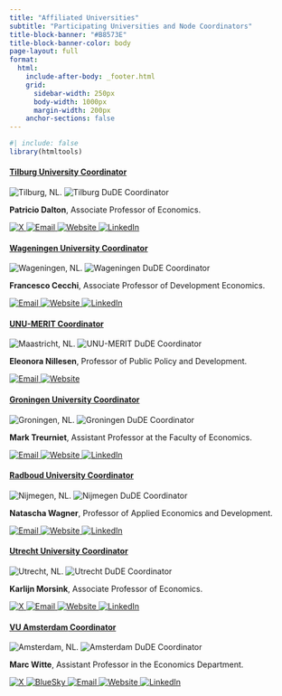 ```yaml
---
title: "Affiliated Universities"
subtitle: "Participating Universities and Node Coordinators"
title-block-banner: "#B8573E"
title-block-banner-color: body
page-layout: full
format:
  html:
    include-after-body: _footer.html
    grid:
      sidebar-width: 250px
      body-width: 1000px
      margin-width: 200px
    anchor-sections: false
---
```

```r
#| include: false
library(htmltools)
```

::: {.grid-layout}

::: {.card-uni}
<!-- Title Row -->
:::{.full-title}
::: {.profile-title-box}
#### [**Tilburg University** Coordinator](https://www.tilburguniversity.edu/about/schools/economics-and-management/organization/departments/economics)
:::
:::

<!-- Images Row -->
<div class="card-uni-imgs">
  <img src="images/tilburg.svg" alt="Tilburg, NL." />
  <img src="images/patricio_dalton.jpg" alt="Tilburg DuDE Coordinator" class="profile-img" />
</div>

<!-- Description Row -->
<div class="full-text">
  <p><strong>Patricio Dalton</strong>, Associate Professor of Economics.</p>
</div>

<!-- Links Row -->
<div class="full-icons">
  <a href="https://x.com/daltonpato" target="_blank" title="X">
    <img src="images/icons/x.svg" alt="X" class="icon-link" />
  </a>
  <a href="mailto:p.s.dalton@uvt.nl" title="Email">
    <img src="images/icons/email.svg" alt="Email" class="icon-link" />
  </a>
  <a href="https://sites.google.com/site/psdalton/home" target="_blank" title="Website">
    <img src="images/icons/website.svg" alt="Website" class="icon-link" />
  </a>
  <a href="https://www.linkedin.com/in/patricio-dalton-b9578a37/" target="_blank" title="LinkedIn">
    <img src="images/icons/linkedin.svg" alt="LinkedIn" class="icon-link" />
  </a>
</div>

:::

::: {.card-uni}
<!-- Title Row -->
:::{.full-title}
::: {.profile-title-box}
#### [**Wageningen University** Coordinator](https://www.wur.nl/en/research-results/chair-groups/social-sciences/development-economics-group.htm)
:::
:::

<!-- Images Row -->
<div class="card-uni-imgs">
  <img src="images/map_wageningen.svg" alt="Wageningen, NL." />
  <img src="images/francesco.jpeg" alt="Wageningen DuDE Coordinator" class="profile-img"/>
</div>

<!-- Description Row -->
<div class="full-text">
  <p><strong>Francesco Cecchi</strong>, Associate Professor of Development Economics.</p>
</div>

<!-- Links Row -->
<div class="full-icons">
  <a href="mailto:francesco.cecchi@wur.nl" title="Email">
    <img src="images/icons/email.svg" alt="Email" class="icon-link" />
  </a>
  <a href="https://sites.google.com/view/francescocecchi" target="_blank" title="Website">
    <img src="images/icons/website.svg" alt="Website" class="icon-link" />
  </a>
  <a href="https://www.linkedin.com/in/francesco-cecchi/" target="_blank" title="LinkedIn">
    <img src="images/icons/linkedin.svg" alt="LinkedIn" class="icon-link" />
  </a>
</div>

:::

::: {.card-uni}
<!-- Title Row -->
:::{.full-title}
::: {.profile-title-box}
#### [**UNU-MERIT** Coordinator](https://unu.edu/merit)
:::
:::

<!-- Images Row -->
<div class="card-uni-imgs">
  <img src="images/merit.svg" alt="Maastricht, NL." />
  <img src="images/lonneke.jpg" alt="UNU-MERIT DuDE Coordinator" class="profile-img"/>
</div>

<!-- Description Row -->
<div class="full-text">
  <p><strong>Eleonora Nillesen</strong>, Professor of Public Policy and Development.</p>
</div>

<!-- Links Row -->
<div class="full-icons">
  <a href="mailto:nillesen@merit.unu.edu" title="Email">
    <img src="images/icons/email.svg" alt="Email" class="icon-link" />
  </a>
  <a href="https://unu.edu/merit/about/expert/prof-dr-eleonora-nillesen" target="_blank" title="Website">
    <img src="images/icons/website.svg" alt="Website" class="icon-link" />
  </a>
</div>

:::

::: {.card-uni}
<!-- Title Row -->
:::{.full-title}
::: {.profile-title-box}
#### [**Groningen University** Coordinator](https://www.rug.nl/feb/?lang=en)
:::
:::

<!-- Images Row -->
<div class="card-uni-imgs">
  <img src="images/map_groningen.svg" alt="Groningen, NL." />
  <img src="images/Mark_Treurniet.jpg" alt="Groningen DuDE Coordinator" class="profile-img"/>
</div>

<!-- Description Row -->
<div class="full-text">
  <p><strong>Mark Treurniet</strong>, Assistant Professor at the Faculty of Economics.</p>
</div>

<!-- Links Row -->
<div class="full-icons">
  <a href="mailto:m.treurniet@rug.nl" title="Email">
    <img src="images/icons/email.svg" alt="Email" class="icon-link" />
  </a>
  <a href="https://marktreurniet.nl/" target="_blank" title="Website">
    <img src="images/icons/website.svg" alt="Website" class="icon-link" />
  </a>
  <a href="https://www.linkedin.com/in/mark-treurniet-aab03371/" target="_blank" title="LinkedIn">
    <img src="images/icons/linkedin.svg" alt="LinkedIn" class="icon-link" />
  </a>
</div>

:::

::: {.card-uni}
<!-- Title Row -->
:::{.full-title}
::: {.profile-title-box}
#### [**Radboud University** Coordinator](https://www.ru.nl/en/departments/nijmegen-school-of-management/department-of-economics-and-business-economics)
:::
:::

<!-- Images Row -->
<div class="card-uni-imgs">
  <img src="images/map_nijmegen.svg" alt="Nijmegen, NL." />
  <img src="images/Wagner_Natascha.jpg" alt="Nijmegen DuDE Coordinator" class="profile-img"/>
</div>

<!-- Description Row -->
<div class="full-text">
  <p><strong>Natascha Wagner</strong>, Professor of Applied Economics and Development.</p>
</div>

<!-- Links Row -->
<div class="full-icons">
  <a href="mailto:natascha.wagner@ru.nl" title="Email">
    <img src="images/icons/email.svg" alt="Email" class="icon-link" />
  </a>
  <a href="https://natascha-wagner.com/" target="_blank" title="Website">
    <img src="images/icons/website.svg" alt="Website" class="icon-link" />
  </a>
  <a href="https://www.linkedin.com/in/natascha-wagner-3299a221/" target="_blank" title="LinkedIn">
    <img src="images/icons/linkedin.svg" alt="LinkedIn" class="icon-link" />
  </a>
</div>

:::


::: {.card-uni}
<!-- Title Row -->
:::{.full-title}
::: {.profile-title-box}
#### [**Utrecht University** Coordinator](https://www.uu.nl/en/organisation/utrecht-university-school-of-economics-use)
:::
:::

<!-- Images Row -->
<div class="card-uni-imgs">
  <img src="images/map_utrecht.svg" alt="Utrecht, NL." />
  <img src="images/karlijn_morsink.avif" alt="Utrecht DuDE Coordinator" class="profile-img"/>
</div>

<!-- Description Row -->
<div class="full-text">
  <p><strong>Karlijn Morsink</strong>, Associate Professor of Economics.</p>
</div>

<!-- Links Row -->
<div class="full-icons">
  <a href="https://x.com/karlijnmorsink" target="_blank" title="X">
    <img src="images/icons/x.svg" alt="X" class="icon-link" />
  </a>
  <a href="mailto:k.morsink@uu.nl" title="Email">
    <img src="images/icons/email.svg" alt="Email" class="icon-link" />
  </a>
  <a href="https://www.karlijnmorsink.com/" target="_blank" title="Website">
    <img src="images/icons/website.svg" alt="Website" class="icon-link" />
  </a>
  <a href="https://www.linkedin.com/in/karlijnmorsink/" target="_blank" title="LinkedIn">
    <img src="images/icons/linkedin.svg" alt="LinkedIn" class="icon-link" />
  </a>
</div>

:::

::: {.card-uni}
<!-- Title Row -->
:::{.full-title}
::: {.profile-title-box}
#### [**VU Amsterdam** Coordinator](https://vu.nl/en/about-vu/faculties/school-of-business-and-economics/departments/economics)
:::
:::

<!-- Images Row -->
<div class="card-uni-imgs">
  <img src="images/map_amsterdam.svg" alt="Amsterdam, NL." />
  <img src="images/Witte_Marc.png" alt="Amsterdam DuDE Coordinator" class="profile-img"/>
</div>

<!-- Description Row -->
<div class="full-text">
  <p><strong>Marc Witte</strong>, Assistant Professor in the Economics Department.</p>
</div>

<!-- Links Row -->
<div class="full-icons">
  <a href="https://x.com/marcjosefwitte" target="_blank" title="X">
    <img src="images/icons/x.svg" alt="X" class="icon-link" />
  </a>
  <a href="https://bsky.app/profile/marcjosefwitte.bsky.social" target="_blank" title="BlueSky">
    <img src="images/icons/Bluesky.svg" alt="BlueSky" class="icon-link" />
  </a>
  <a href="mailto:m.j.witte@vu.nl" title="Email">
    <img src="images/icons/email.svg" alt="Email" class="icon-link" />
  </a>
  <a href="https://www.marcwitte.com/" target="_blank" title="Website">
    <img src="images/icons/website.svg" alt="Website" class="icon-link" />
  </a>
  <a href="https://www.linkedin.com/in/marc-witte-7a922b70/" target="_blank" title="LinkedIn">
    <img src="images/icons/linkedin.svg" alt="LinkedIn" class="icon-link" />
  </a>
</div>

:::



:::
